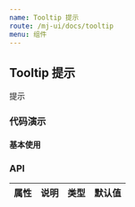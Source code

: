 ```yaml
---
name: Tooltip 提示
route: /mj-ui/docs/tooltip
menu: 组件
---
```




## Tooltip 提示

提示

### 代码演示

#### 基本使用

<CodeBox code={BasicDemoCode} title="" desc="">
  <BasicDemo></BasicDemo>
</CodeBox>


### API

| 属性 | 说明 | 类型 | 默认值 |
| ---- | ---- | ---- | ------ |
